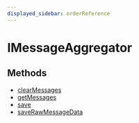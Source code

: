 ```yaml
---
displayed_sidebar: orderReference
---
```



# IMessageAggregator

## Methods

- [clearMessages](../../IMessageAggregator/methods/order.IMessageAggregator.clearMessages/page.mdx)
- [getMessages](../../IMessageAggregator/methods/order.IMessageAggregator.getMessages/page.mdx)
- [save](../../IMessageAggregator/methods/order.IMessageAggregator.save/page.mdx)
- [saveRawMessageData](../../IMessageAggregator/methods/order.IMessageAggregator.saveRawMessageData/page.mdx)
